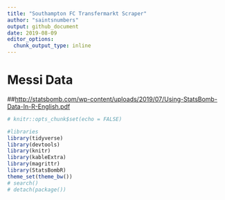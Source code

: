 ```yaml
---
title: "Southampton FC Transfermarkt Scraper"
author: "saintsnumbers"
output: github_document
date: 2019-08-09
editor_options: 
  chunk_output_type: inline
---
```


# Messi Data

##[http://statsbomb.com/wp-content/uploads/2019/07/Using-StatsBomb-Data-In-R-English.pdf](Link)

```r
# knitr::opts_chunk$set(echo = FALSE)

#libraries
library(tidyverse)
library(devtools)
library(knitr)
library(kableExtra)
library(magrittr)
library(StatsBombR)
theme_set(theme_bw())
# search()
# detach(package())
```